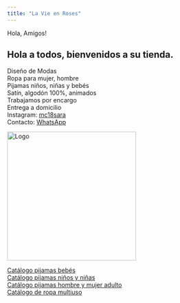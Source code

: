 ---
title: "La Vie en Roses"
---

Hola, Amigos!

## Hola a todos, bienvenidos a su tienda.

 
Diseño de Modas\
Ropa para mujer, hombre\
Pijamas niños, niñas y bebés\
Satín, algodón 100%, animados\
Trabajamos por encargo\
Entrega a domicilio\
Instagram: [mc18sara](https://instagram.com/mc18sara?igshid=MDM4ZDc5MmU=)\
Contacto: [WhatsApp](https://wa.me/50684135380?text=Hola%20La%20Vie%20en%20Roses)\

<img src="img/portada.jpeg" alt="Logo" width="300" height="">


[Catálogo pijamas bebés](img/Catbebes.pdf)\
[Catálogo pijamas niños y niñas](img/CatNiñosNiñas.pdf)\
[Catálogo pijamas hombre y mujer adulto](img/Catpijamaadulto.pdf)\
[Catálogo de ropa multiuso](img/CatMultiusos.pdf)